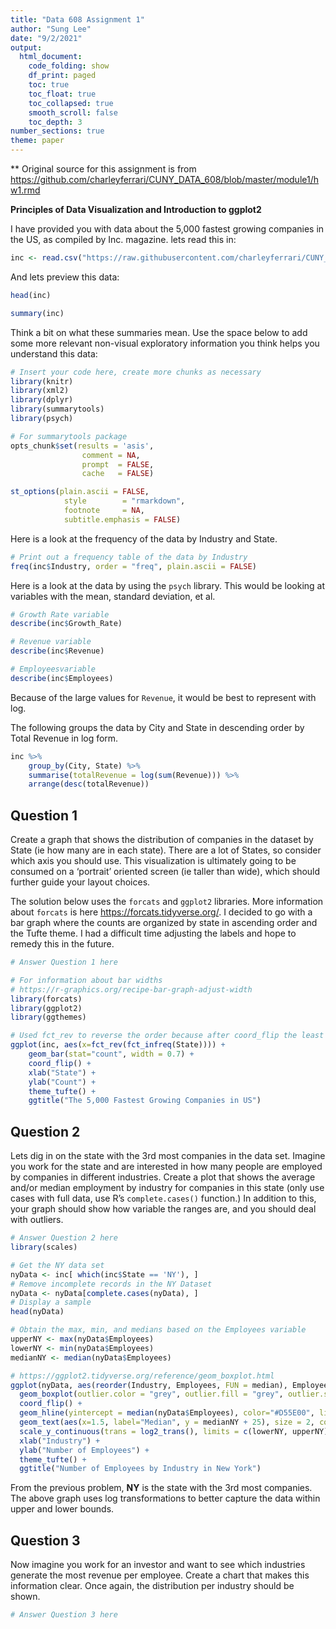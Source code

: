 ```yaml
---
title: "Data 608 Assignment 1"
author: "Sung Lee"
date: "9/2/2021"
output: 
  html_document:
    code_folding: show
    df_print: paged
    toc: true
    toc_float: true
    toc_collapsed: true
    smooth_scroll: false
    toc_depth: 3
number_sections: true
theme: paper
---
```


** Original source for this assignment is from [https://github.com/charleyferrari/CUNY_DATA_608/blob/master/module1/hw1.rmd](https://github.com/charleyferrari/CUNY_DATA_608/blob/master/module1/hw1.rmd)


**Principles of Data Visualization and Introduction to ggplot2**

I have provided you with data about the 5,000 fastest growing companies in the US, as compiled by Inc. magazine. lets read this in:

```r

inc <- read.csv("https://raw.githubusercontent.com/charleyferrari/CUNY_DATA_608/master/module1/Data/inc5000_data.csv", header= TRUE)

```

And lets preview this data:

```r
head(inc)

```
```r

summary(inc)

```

Think a bit on what these summaries mean. Use the space below to add some more relevant non-visual exploratory information you think helps you understand this data:

```r

# Insert your code here, create more chunks as necessary
library(knitr)
library(xml2)
library(dplyr)
library(summarytools)
library(psych)

# For summarytools package
opts_chunk$set(results = 'asis',      
                comment = NA,
                prompt  = FALSE,
                cache   = FALSE)

st_options(plain.ascii = FALSE,        
            style        = "rmarkdown", 
            footnote     = NA,          
            subtitle.emphasis = FALSE)  
```  

Here is a look at the frequency of the data by Industry and State.

```r
# Print out a frequency table of the data by Industry
freq(inc$Industry, order = "freq", plain.ascii = FALSE)

```  

Here is a look at the data by using the `psych` library. This would be looking at variables with the mean, standard deviation, et al.  

```r

# Growth Rate variable
describe(inc$Growth_Rate)

# Revenue variable
describe(inc$Revenue)

# Employeesvariable
describe(inc$Employees)

```  

Because of the large values for `Revenue`, it would be best to represent with log.

The following groups the data by City and State in descending order by Total Revenue in log form.

```r
inc %>%
    group_by(City, State) %>%
    summarise(totalRevenue = log(sum(Revenue))) %>%
    arrange(desc(totalRevenue))
```

## Question 1

Create a graph that shows the distribution of companies in the dataset by State (ie how many are in each state). There are a lot of States, so consider which axis you should use. This visualization is ultimately going to be consumed on a 'portrait' oriented screen (ie taller than wide), which should further guide your layout choices.


The solution below uses the `forcats` and `ggplot2` libraries. More information about `forcats` is here [https://forcats.tidyverse.org/](https://forcats.tidyverse.org/). I decided to go with a bar graph where the counts are organized by state in ascending order and the Tufte theme. I had a difficult time adjusting the labels and hope to remedy this in the future.

```r

# Answer Question 1 here

# For information about bar widths
# https://r-graphics.org/recipe-bar-graph-adjust-width
library(forcats)
library(ggplot2)
library(ggthemes)

# Used fct_rev to reverse the order because after coord_flip the least gets put on top
ggplot(inc, aes(x=fct_rev(fct_infreq(State)))) + 
    geom_bar(stat="count", width = 0.7) +
    coord_flip() +
    xlab("State") +
    ylab("Count") +
    theme_tufte() +
    ggtitle("The 5,000 Fastest Growing Companies in US") 

```

## Question 2

Lets dig in on the state with the 3rd most companies in the data set. Imagine you work for the state and are interested in how many people are employed by companies in different industries. Create a plot that shows the average and/or median employment by industry for companies in this state (only use cases with full data, use R's `complete.cases()` function.) In addition to this, your graph should show how variable the ranges are, and you should deal with outliers.


```r

# Answer Question 2 here
library(scales)

# Get the NY data set
nyData <- inc[ which(inc$State == 'NY'), ]
# Remove incomplete records in the NY Dataset
nyData <- nyData[complete.cases(nyData), ] 
# Display a sample
head(nyData)

# Obtain the max, min, and medians based on the Employees variable
upperNY <- max(nyData$Employees)
lowerNY <- min(nyData$Employees)
medianNY <- median(nyData$Employees)

# https://ggplot2.tidyverse.org/reference/geom_boxplot.html
ggplot(nyData, aes(reorder(Industry, Employees, FUN = median), Employees)) + 
  geom_boxplot(outlier.color = "grey", outlier.fill = "grey", outlier.size = 1) +
  coord_flip() +
  geom_hline(yintercept = median(nyData$Employees), color="#D55E00", linetype="dotted") +
  geom_text(aes(x=1.5, label="Median", y = medianNY + 25), size = 2, colour="#D55E00") +
  scale_y_continuous(trans = log2_trans(), limits = c(lowerNY, upperNY)) +
  xlab("Industry") +
  ylab("Number of Employees") +
  theme_tufte() + 
  ggtitle("Number of Employees by Industry in New York")
```  

From the previous problem, **NY** is the state with the 3rd most companies. The above graph uses log transformations to better capture the data within upper and lower bounds.


## Question 3

Now imagine you work for an investor and want to see which industries generate the most revenue per employee. Create a chart that makes this information clear. Once again, the distribution per industry should be shown.

```r

# Answer Question 3 here

```

